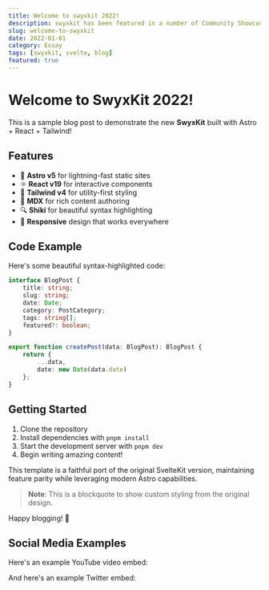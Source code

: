 ```yaml
---
title: Welcome to swyxkit 2022!
description: swyxkit has been featured in a number of Community Showcases and discussions! we take feedback and ship quick.
slug: welcome-to-swyxkit
date: 2022-01-01
category: Essay
tags: [swyxkit, svelte, blog]
featured: true
---
```



# Welcome to SwyxKit 2022!

This is a sample blog post to demonstrate the new **SwyxKit** built with Astro + React + Tailwind!

## Features

- 🚀 **Astro v5** for lightning-fast static sites
- ⚛️ **React v19** for interactive components
- 🎨 **Tailwind v4** for utility-first styling
- 📝 **MDX** for rich content authoring
- 🔍 **Shiki** for beautiful syntax highlighting
- 📱 **Responsive** design that works everywhere

## Code Example

Here's some beautiful syntax-highlighted code:

```typescript
interface BlogPost {
	title: string;
	slug: string;
	date: Date;
	category: PostCategory;
	tags: string[];
	featured?: boolean;
}

export function createPost(data: BlogPost): BlogPost {
	return {
		...data,
		date: new Date(data.date)
	};
}
```

## Getting Started

1. Clone the repository
2. Install dependencies with `pnpm install`
3. Start the development server with `pnpm dev`
4. Begin writing amazing content!

This template is a faithful port of the original SvelteKit version, maintaining feature parity while leveraging modern Astro capabilities.

> **Note**: This is a blockquote to show custom styling from the original design.

Happy blogging! 🎉

## Social Media Examples

Here's an example YouTube video embed:

<YouTubeEmbed videoId="dQw4w9WgXcQ" />

And here's an example Twitter embed:

<TwitterEmbedAstro tweetId="1519495982723084290" />
